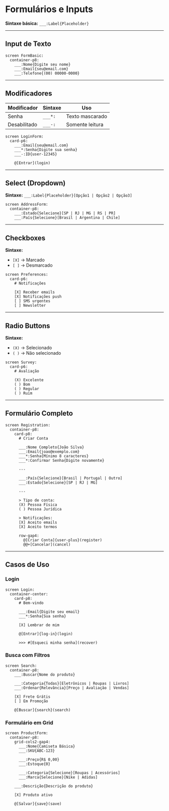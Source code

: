 # Formulários e Inputs


**Sintaxe básica:** `___:Label{Placeholder}`

---

## Input de Texto

<DslExample title="Input Básico" description="Campo de texto simples">

```dsl
screen FormBasic:
  container-p8:
    ___:Nome{Digite seu nome}
    ___:Email{seu@email.com}
    ___:Telefone{(00) 00000-0000}
```

</DslExample>

---

## Modificadores

| Modificador | Sintaxe | Uso |
|-------------|---------|-----|
| Senha | `___*:` | Texto mascarado |
| Desabilitado | `___-:` | Somente leitura |

<DslExample title="Modificadores" description="Senha e desabilitado">

```dsl
screen LoginForm:
  card-p6:
    ___:Email{seu@email.com}
    ___*:Senha{Digite sua senha}
    ___-:ID{user-12345}
    
    @[Entrar](login)
```

</DslExample>

---

## Select (Dropdown)

**Sintaxe:** `___:Label{Placeholder}[Opção1 | Opção2 | Opção3]`

<DslExample title="Select" description="Menu com opções">

```dsl
screen AddressForm:
  container-p8:
    ___:Estado{Selecione}[SP | RJ | MG | RS | PR]
    ___:País{Selecione}[Brasil | Argentina | Chile]
```

</DslExample>

---

## Checkboxes

**Sintaxe:**
- `[X]` → Marcado
- `[ ]` → Desmarcado

<DslExample title="Checkboxes" description="Seleção múltipla">

```dsl
screen Preferences:
  card-p6:
    # Notificações
    
    [X] Receber emails
    [X] Notificações push
    [ ] SMS urgentes
    [ ] Newsletter
```

</DslExample>

---

## Radio Buttons

**Sintaxe:**
- `(X)` → Selecionado
- `( )` → Não selecionado

<DslExample title="Radio Buttons" description="Seleção única">

```dsl
screen Survey:
  card-p6:
    # Avaliação
    
    (X) Excelente
    ( ) Bom
    ( ) Regular
    ( ) Ruim
```

</DslExample>

---

## Formulário Completo

<DslExample title="Exemplo Completo" description="Todos os tipos de input">

```dsl
screen Registration:
  container-p8:
    card-p8:
      # Criar Conta
      
      ___:Nome Completo{João Silva}
      ___:Email{joao@exemplo.com}
      ___*:Senha{Mínimo 8 caracteres}
      ___*:Confirmar Senha{Digite novamente}
      
      ---
      
      ___:País{Selecione}[Brasil | Portugal | Outro]
      ___:Estado{Selecione}[SP | RJ | MG]
      
      ---
      
      > Tipo de conta:
      (X) Pessoa Física
      ( ) Pessoa Jurídica
      
      > Notificações:
      [X] Aceito emails
      [X] Aceito termos
      
      row-gap4:
        @[Criar Conta]{user-plus}(register)
        @@+[Cancelar](cancel)
```

</DslExample>

---

## Casos de Uso

### Login

<DslExample title="Formulário de Login" description="Email e senha">

```dsl
screen Login:
  container-center:
    card-p8:
      # Bem-vindo
      
      ___:Email{Digite seu email}
      ___*:Senha{Sua senha}
      
      [X] Lembrar de mim
      
      @[Entrar]{log-in}(login)
      
      >>> #[Esqueci minha senha](recover)
```

</DslExample>

### Busca com Filtros

<DslExample title="Busca e Filtros" description="Inputs e selects combinados">

```dsl
screen Search:
  container-p8:
    ___:Buscar{Nome do produto}
    
    ___:Categoria{Todas}[Eletrônicos | Roupas | Livros]
    ___:Ordenar{Relevância}[Preço | Avaliação | Vendas]
    
    [X] Frete Grátis
    [ ] Em Promoção
    
    @[Buscar]{search}(search)
```

</DslExample>

### Formulário em Grid

<DslExample title="Layout em Colunas" description="Grid para formulários complexos">

```dsl
screen ProductForm:
  container-p8:
    grid-cols2-gap4:
      ___:Nome{Camiseta Básica}
      ___:SKU{ABC-123}
      
      ___:Preço{R$ 0,00}
      ___:Estoque{0}
      
      ___:Categoria{Selecione}[Roupas | Acessórios]
      ___:Marca{Selecione}[Nike | Adidas]
    
    ___:Descrição{Descrição do produto}
    
    [X] Produto ativo
    
    @[Salvar]{save}(save)
```

</DslExample>
